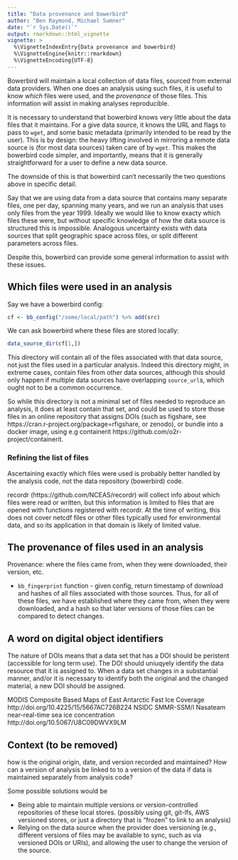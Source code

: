 ```yaml
---
title: "Data provenance and bowerbird"
author: "Ben Raymond, Michael Sumner"
date: "`r Sys.Date()`"
output: rmarkdown::html_vignette
vignette: >
  %\VignetteIndexEntry{Data provenance and bowerbird}
  %\VignetteEngine{knitr::rmarkdown}
  %\VignetteEncoding{UTF-8}
---
```


Bowerbird will maintain a local collection of data files, sourced from external data providers. When one does an analysis using such files, it is useful to know *which* files were used, and the *provenance* of those files. This information will assist in making analyses reproducible.

It is necessary to understand that bowerbird knows very little about the data files that it maintains. For a give data source, it knows the URL and flags to pass to `wget`, and some basic metadata (primarily intended to be read by the user). This is by design: the heavy lifting involved in mirroring a remote data source is (for most data sources) taken care of by `wget`. This makes the bowerbird code simpler, and importantly, means that it is generally straightforward for a user to define a new data source.

The downside of this is that bowerbird can't necessarily the two questions above in specific detail.

Say that we are using data from a data source that contains many separate files, one per day, spanning many years, and we run an analysis that uses only files from the year 1999. Ideally we would like to know exacty which files these were, but without specific knowledge of how the data source is structured this is impossible. Analogous uncertainty exists with data sources that split geographic space across files, or split different parameters across files.

Despite this, bowerbird can provide some general information to assist with these issues.

## Which files were used in an analysis

Say we have a bowerbird config:
```r
cf <- bb_config("/some/local/path") %>% add(src)
```
We can ask bowerbird where these files are stored locally:
```r
data_source_dir(cf[1,])
```

This directory will contain all of the files associated with that data source, not just the files used in a particular analysis. Indeed this directory might, in extreme cases, contain files from other data sources, although this should only happen if multiple data sources have overlapping `source_url`s, which ought not to be a common occurrence.

So while this directory is not a minimal set of files needed to reproduce an analysis, it does at least contain that set, and could be used to store those files in an online repository that assigns DOIs (such as figshare, see https://cran.r-project.org/package=rfigshare, or zenodo), or bundle into a docker image, using e.g containerit https://github.com/o2r-project/containerit.

### Refining the list of files

Ascertaining exactly which files were used is probably better handled by the analysis code, not the data repository (bowerbird) code.

recordr (https://github.com/NCEAS/recordr) will collect info about which files were read or written, but this information is limited to files that are opened with functions registered with recordr. At the time of writing, this does not cover netcdf files or other files typically used for environmental data, and so its application in that domain is likely of limited value.


## The provenance of files used in an analysis

Provenance: where the files came from, when they were downloaded, their version, etc.

- `bb_fingerprint` function - given config, return timestamp of download and hashes of all files associated with those sources. Thus, for all of these files, we have established where they came from, when they were downloaded, and a hash so that later versions of those files can be compared to detect changes.


## A word on digital object identifiers

The nature of DOIs means that a data set that has a DOI should be peristent (accessible for long term use). The DOI should uniuqyely identify the data resource that it is assigned to. When a data set changes in a substantial manner, and/or it is necessary to identify both the original and the changed material, a new DOI should be assigned.


MODIS Composite Based Maps of East Antarctic Fast Ice Coverage http://doi.org/10.4225/15/5667AC726B224
NSIDC SMMR-SSM/I Nasateam near-real-time sea ice concentration http://doi.org/10.5067/U8C09DWVX9LM


## Context (to be removed)

how is the original origin, date, and version recorded and maintained? How can a version of analysis be linked to to a version of the data if data is maintained separately from analysis code?

Some possible solutions would be

- Being able to maintain multiple versions or version-controlled repositories of these local stores. (possibly using git, git-lfs, AWS versioned stores, or just a directory that is "frozen" to link to an analysis)
- Relying on the data source when the provider does versioning (e.g., different versions of files may be available to sync, such as via versioned DOIs or URIs), and allowing the user to change the version of the source.
